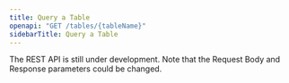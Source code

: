 ```yaml
---
title: Query a Table
openapi: "GET /tables/{tableName}"
sidebarTitle: Query a Table
---
```


<Warning>

The REST API is still under development. Note that the Request Body and Response parameters could be changed.

</Warning>